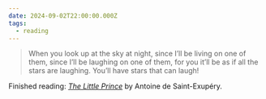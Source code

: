 ```yaml
---
date: 2024-09-02T22:00:00.000Z
tags:
  - reading
---
```

> When you look up at the sky at night, since I’ll be living on one of them, since I’ll be laughing on one of them, for you it’ll be as if all the stars are laughing. You’ll have stars that can laugh!

Finished reading: <i>[The Little Prince](https://www.goodreads.com/book/show/157993.The_Little_Prince)</i> by Antoine de Saint-Exupéry.